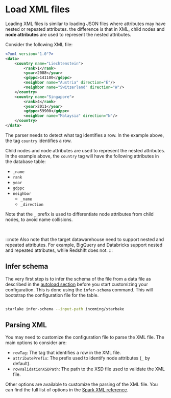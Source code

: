 # Load XML files

Loading XML files is similar to loading JSON files where attributes may have nested or repeated attributes.
the difference is that in XML, child nodes and __node attributes__ are used to represent the nested attributes.

Consider the following XML file:

```xml
<?xml version="1.0"?>
<data>
    <country name="Liechtenstein">
        <rank>1</rank>
        <year>2008</year>
        <gdppc>141100</gdppc>
        <neighbor name="Austria" direction="E"/>
        <neighbor name="Switzerland" direction="W"/>
    </country>
    <country name="Singapore">
        <rank>4</rank>
        <year>2011</year>
        <gdppc>59900</gdppc>
        <neighbor name="Malaysia" direction="N"/>
    </country>
</data>

```

The parser needs to detect what tag identifies a row. In the example above, the tag `country` identifies a row.

Child nodes and node attributes are used to represent the nested attributes. In the example above, the `country` tag will have the following attributes in the database table:
- `_name`
- `rank`
- `year`
- `gdppc`
- `neighbor`
    - `_name`
    - `_direction`


Note that the `_` prefix is used to differentiate node attributes from child nodes, to avoid name collisions.

<br/>

:::note
Also note that the target datawarehouse need to support nested and repeated attributes. For example, BigQuery and Databricks support nested and repeated attributes, while Redshift does not.
:::



## Infer schema

The very first step is to infer the schema of the file from a data file as described in the [autoload section](autoload#how-autoload-detects-the-format-of-the-files) before you start customizing your configuration. This is done using the `infer-schema` command. This will bootstrap the configuration file for the table.

```bash

starlake infer-schema --input-path incoming/starbake

```

## Parsing XML

You may need to customize the configuration file to parse the XML file.
The main options to consider are:
- `rowTag`: The tag that identifies a row in the XML file.
- `attributePrefix`: The prefix used to identify node attributes (`_` by default).
- `rowValidationXSDPath`: The path to the XSD file used to validate the XML file.

Other options are available to customize the parsing of the XML file. You can find the full list of options in the [Spark XML reference](https://github.com/databricks/spark-xml?tab=readme-ov-file#features).




